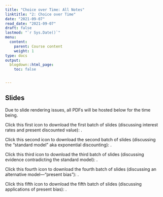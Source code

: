 ```yaml
---
title: "Choice over Time: All Notes"
linktitle: "2: Choice over Time"
date: "2021-09-07"
read_date: "2021-09-07"
draft: false
lastmod: "`r Sys.Date()`"
menu:
  content:
    parent: Course content
    weight: 1
type: docs
output:
  blogdown::html_page:
    toc: false


---
```


## Slides

Due to slide rendering issues, all PDFs will be hosted below for the time being.

Click this first icon to download the first batch of slides (discussing interest rates and present discounted value): [<i class="fas fa-file-download"></i>](/ps/EC404_Lecture4a.pdf).

Click this second icon to download the second batch of slides (discussing the "standard model" aka exponential discounting): [<i class="fas fa-file-download"></i>](/ps/EC404_Lecture4b.pdf).

Click this third icon to download the third batch of slides (discussing evidence contradicting the standard model): [<i class="fas fa-file-download"></i>](/ps/EC404_Lecture4c.pdf).

Click this fourth icon to download the fourth batch of slides (discussing an alternative model---"present bias"): [<i class="fas fa-file-download"></i>](/ps/EC404_Lecture4d.pdf).

Click this fifth icon to download the fifth batch of slides (discussing applications of present bias): [<i class="fas fa-file-download"></i>](/ps/EC404_Lecture4e.pdf).

